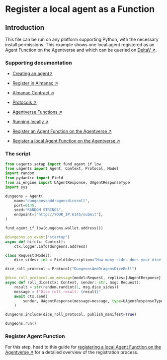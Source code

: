 # Register a local agent as a Function

## Introduction

This file can be run on any platform supporting Python, with the necessary install permissions. This example shows one local agent registered as an Agent Function on the Agentverse and which can be queried on [DeltaV ↗️](/concepts/ai-engine/deltav).

### Supporting documentation

- [Creating an agent↗️](/guides/agents/create-a-uagent)

- [Register in Almanac ↗️](/guides/agents/register-in-almanac)

- [Almanac Contract ↗️](/references/contracts/uagents-almanac/almanac-overview)

- [Protocols ↗️](/references/uagents/uagents-protocols/agent-protocols)

- [Agentverse Functions ↗️](/guides/services/services)

- [Running locally ↗️](/guides/agents/running-locally)

- [Register an Agent Function on the Agentverse ↗️](/guides/agentverse/registering-agent-services)

- [Register a local Agent Function on the Agentverse ↗️](/guides/agents/running-locally#register-your-agent-function-on-the-agentverse)

### The script

```py copy filename="agent.py"
from uagents.setup import fund_agent_if_low
from uagents import Agent, Context, Protocol, Model
import random
from pydantic import Field
from ai_engine import UAgentResponse, UAgentResponseType
import sys

dungeons = Agent(
    name="dungeonsanddragonsdiceroll",
    port=6145,
    seed="RANDOM STRINGS",
    endpoint=["http://YOUR_IP:6145/submit"],
)

fund_agent_if_low(dungeons.wallet.address())

@dungeons.on_event("startup")
async def hi(ctx: Context):
    ctx.logger.info(dungeons.address)

class Request(Model):
    dice_sides: int = Field(description="How many sides does your dice need?")

dice_roll_protocol = Protocol("DungeonsAndDragonsDiceRoll")

@dice_roll_protocol.on_message(model=Request, replies={UAgentResponse})
async def roll_dice(ctx: Context, sender: str, msg: Request):
    result = str(random.randint(1, msg.dice_sides))
    message = f"Dice roll result: {result}"
    await ctx.send(
        sender, UAgentResponse(message=message, type=UAgentResponseType.FINAL)
    )

dungeons.include(dice_roll_protocol, publish_manifest=True)

dungeons.run()
```

### Register Agent Function

For this step, head to this guide for [registering a local Agent Function on the Agentverse ↗️](/guides/agents/running-locally#register-your-agent-function-on-the-agentverse) for a detailed overview of the registration process.

